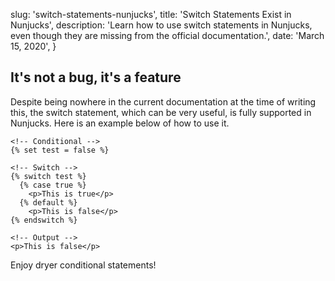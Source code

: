 
  slug: 'switch-statements-nunjucks',
  title: 'Switch Statements Exist in Nunjucks',
  description:
    'Learn how to use switch statements in Nunjucks, even though they are missing from the official documentation.',
  date: 'March 15, 2020',
}


## It's not a bug, it's a feature

Despite being nowhere in the current documentation at the time of writing this, the switch statement, which can be very useful, is fully supported in Nunjucks. Here is an example below of how to use it.

```twig
<!-- Conditional -->
{% set test = false %}

<!-- Switch -->
{% switch test %}
  {% case true %}
    <p>This is true</p>
  {% default %}
    <p>This is false</p>
{% endswitch %}

<!-- Output -->
<p>This is false</p>
```

Enjoy dryer conditional statements!
